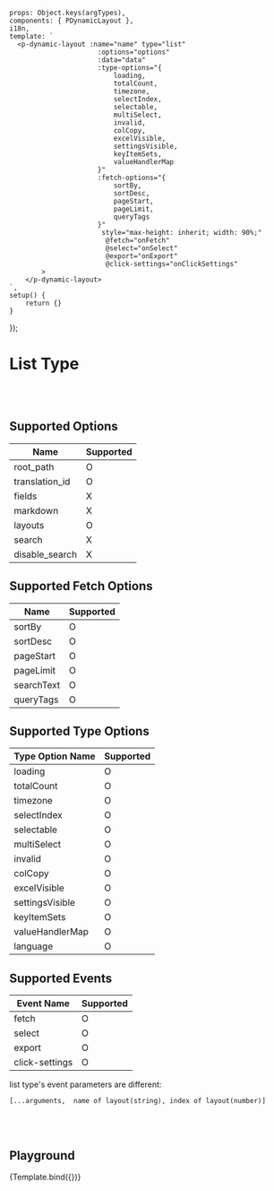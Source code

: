 




<Meta title='Data Display/Dynamic/Dynamic Layout/List'
      argTypes={getDynamicLayoutListArgTypes()}
/>

    props: Object.keys(argTypes),
    components: { PDynamicLayout },
    i18n,
    template: `
      <p-dynamic-layout :name="name" type="list"
                          :options="options"
                          :data="data"
                          :type-options="{
                              loading,
                              totalCount,
                              timezone,
                              selectIndex,
                              selectable,
                              multiSelect,
                              invalid,
                              colCopy,
                              excelVisible,
                              settingsVisible,
                              keyItemSets,
                              valueHandlerMap
                          }"
                          :fetch-options="{
                              sortBy,
                              sortDesc,
                              pageStart,
                              pageLimit,
                              queryTags
                          }"
                           style="max-height: inherit; width: 90%;"
                            @fetch="onFetch"
                            @select="onSelect"
                            @export="onExport"
                            @click-settings="onClickSettings"
            >
        </p-dynamic-layout>
    `,
    setup() {
        return {}
    }
});


# List Type
<br/>
<br/>

## Supported Options

| Name | Supported |
| ---- | ----------- |
| root_path | O |
| translation_id | O |
| fields | X |
| markdown | X |
| layouts | O |
| search | X |
| disable_search | X |


## Supported Fetch Options

| Name | Supported |
| ---- | ---- |
| sortBy | O |
| sortDesc | O |
| pageStart | O |
| pageLimit | O |
| searchText | O |
| queryTags | O |


## Supported Type Options

| Type Option Name | Supported |
| ---- | ---- |
| loading | O |
| totalCount | O |
| timezone | O |
| selectIndex | O |
| selectable | O |
| multiSelect | O |
| invalid | O |
| colCopy | O |
| excelVisible | O |
| settingsVisible | O |
| keyItemSets | O |
| valueHandlerMap | O |
| language | O |


## Supported Events

| Event Name | Supported |
| ---------- | ----------- |
| fetch | O |
| select | O |
| export | O |
| click-settings | O |

list type's event parameters are different: <br/>

`[...arguments,  name of layout(string), index of layout(number)]`


<br/>
<br/>

## Playground

<Canvas>
    <Story name="Playground">
        {Template.bind({})}
    </Story>
</Canvas>

<ArgsTable story="Playground"/>

<br/>
<br/>
